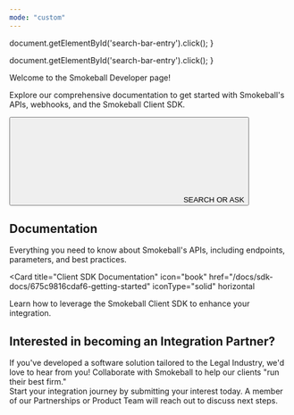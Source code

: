 ```yaml
---
mode: "custom"
---
```


  document.getElementById('search-bar-entry').click();
}

  document.getElementById('search-bar-entry').click();
}

<div className="relative w-full flex items-center justify-center" style={{ height: '24rem', overflow: 'hidden'}}>
  <div className="absolute inset-0 bg-primary dark:bg-primary-light" style={{opacity: 0.05 }}></div>
  <div style={{ position: 'absolute', textAlign: 'center', padding: '0 1rem' }}>
    <div
      className="text-gray-900 dark:text-gray-200"
      style={{
       fontWeight: '800',
       fontSize: '50px',
       margin: '0',
       fontFamily: 'Poppins'
      }}
    >
      Welcome to the Smokeball Developer page!
    </div>
    <p
      className="prose prose-gray dark:prose-invert text-center justify-center"
      style={{
        marginTop: '1rem',
        fontWeight: '400',
        fontSize: '16px',
        maxWidth: '42rem',
        textAlign: 'center',
        margin: '1rem auto',
        fontFamily: 'Poppins'
      }}
    >
    Explore our comprehensive documentation to get started with Smokeball's APIs, webhooks, and the Smokeball Client SDK.
    </p>
    <div className="flex items-center justify-center">
    <button
      type="button"
      className="hidden w-full lg:flex items-center text-sm leading-6 rounded-full py-3 px-6 text-white bg-[#FF6B3D] hover:bg-[#ff825c] transition-colors duration-200 relative"
      id="home-search-entry"
      style={{
        marginTop: '2rem',
        maxWidth: '28rem',
        fontFamily: 'Poppins',
        fontWeight: '800',
        fontSize: '1rem',
        letterSpacing: '0.01em',
        border: 'none',
        boxShadow: '0 4px 6px -1px rgba(0, 0, 0, 0.1), 0 2px 4px -1px rgba(0, 0, 0, 0.06)',
        outline: '4px solid #1e293b',
      }}
      onClick={openSearch}
    >
      <svg
        className="h-5 w-5 flex-none text-white"
        style={{
          marginRight: '0.75rem',
          maskImage:
            'url("https://mintlify.b-cdn.net/v6.5.1/solid/magnifying-glass.svg")',
          maskRepeat: 'no-repeat',
          maskPosition: 'center center',
          backgroundColor: 'currentColor'
        }}    
      />
      SEARCH OR ASK
    </button>
    </div>
  </div>
</div>
<div
  style={{marginTop: '2rem', marginBottom: '8rem', maxWidth: '70rem', marginLeft: 'auto',
  marginRight: 'auto', paddingLeft: '1.25rem',
  paddingRight: '1.25rem' }}
>


<div className="flex flex-col w-full " style={{ marginTop: '2rem', marginBottom: '2rem' }}>
  <h2
    className="text-gray-900 dark:text-gray-200"
    style={{
      fontSize: '2rem',
      fontWeight: '800',
      fontFamily: 'Poppins'
    }}
  >
  Documentation
  </h2>

</div>


<CardGroup cols={2}>
  <Card
  title="API Documentation"
  icon="code"
  href="/docs/api-docs/1e13a13124aee-introduction"
  iconType="solid"
  horizontal
>
  Everything you need to know about Smokeball's APIs, including endpoints, parameters, and best practices.
</Card>

<Card
  title="Client SDK Documentation"
  icon="book"
  href="/docs/sdk-docs/675c9816cdaf6-getting-started"
  iconType="solid"
  horizontal
>
  Learn how to leverage the Smokeball Client SDK to enhance your integration.
</Card>
</CardGroup>
<div className="flex flex-col w-full " style={{ marginTop: '2rem', marginBottom: '2rem' }}>
  <h2
    className="text-gray-900 dark:text-gray-200"
    style={{
      fontSize: '2rem',
      fontWeight: '800',
      fontFamily: 'Poppins'
    }}
  >
  Interested in becoming an Integration Partner?
  </h2>

</div>

<p
    className="text-gray-700 dark:text-gray-300"
    style={{
      fontSize: '1.05rem',
      marginBottom: '1rem'
    }}
  >
  If you've developed a software solution tailored to the Legal Industry, we'd love to hear from you! Collaborate with Smokeball to help our clients "run their best firm."
  <br/>
Start your integration journey by submitting your interest today. A member of our Partnerships or Product Team will reach out to discuss next steps.
</p>

<CardGroup cols={1}>
  <Card
  title="Join the Smokeball Partner Program"
  icon="handshake"
  href="https://marketplace.smokeball.com/application_forms/join-the-smokeball-partner-program/partner_applications/new"
  iconType="solid"
  horizontal
/>
</CardGroup>

</div>
